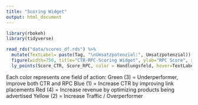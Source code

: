 ```yaml
---
title: "Scoring Widget"
output: html_document
---
```


```r
library(rbokeh)
library(tidyverse)
```

```r
read_rds("data/scores_df.rds") %>%
  mutate(TextLabel= paste(Tag, "\nUmsatzpotenzial:", Umsatzpotenzial)) %>% 
  figure(width=750, title="CTR-RPC-Scoring Widget", ylab="RPC Score", xlab = "CTR Score") %>% 
  ly_points(Score_CTR, Score_RPC, color = Handlungsfeld, hover=TextLabel, size=(sqrt(Pageviews_Gesamt/20)))
```
Each color represents one field of action:
Green (3) = Underperformer, improve both CTR and RPC Blue (1) = Increase CTR by improving link placements
Red (4) = Increase revenue by optimizing products being advertised Yellow (2) = Increase Traffic / Overperformer